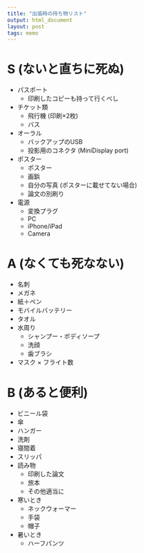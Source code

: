 ```yaml
---
title: "出張時の持ち物リスト"
output: html_document
layout: post
tags: memo
---
```


# S (ないと直ちに死ぬ)
- パスポート
    - 印刷したコピーも持って行くべし
- チケット類
    - 飛行機 (印刷×2枚)
    - バス
- オーラル
    - バックアップのUSB
    - 投影用のコネクタ (MiniDisplay port)
- ポスター
    - ポスター
    - 画鋲
    - 自分の写真 (ポスターに載せてない場合)
    - 論文の別刷り
- 電源
    - 変換プラグ
    - PC
    - iPhone/iPad
    - Camera

# A (なくても死なない)
- 名刺
- メガネ
- 紙＋ペン
- モバイルバッテリー
- タオル
- 水周り
    - シャンプー・ボディソープ
    - 洗顔
    - 歯ブラシ
- マスク × フライト数

# B (あると便利)
- ビニール袋
- 傘
- ハンガー
- 洗剤
- 寝間着
- スリッパ
- 読み物
    - 印刷した論文
    - 旅本
    - その他適当に
- 寒いとき
    - ネックウォーマー
    - 手袋
    - 帽子
- 暑いとき
    - ハーフパンツ